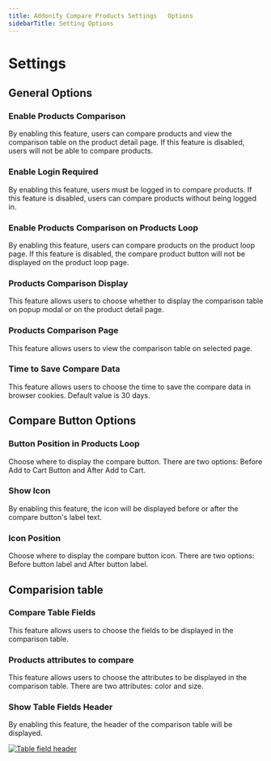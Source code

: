 ```yaml
---
title: Addonify Compare Products Settings	Options
sidebarTitle: Setting Options
---
```


# Settings


## General Options

### Enable Products Comparison

By enabling this feature, users can compare products and view the comparison table on the product detail page. If this feature is disabled, users will not be able to compare products.



### Enable Login Required

By enabling this feature, users must be logged in to compare products. If this feature is disabled, users can compare products without being logged in.

### Enable Products Comparison on Products Loop

By enabling this feature, users can compare products on the product loop page. If this feature is disabled, the compare product button will not be displayed on the product loop page.

### Products Comparison Display

This feature allows users to choose whether to display the comparison table on popup modal or on the product detail page.

### Products Comparison Page

This feature allows users to view the comparison table on selected page.

### Time to Save Compare Data

This feature allows users to choose the time to save the compare data in browser cookies. Default value is 30 days.


## Compare Button Options

### Button Position in Products Loop                 

Choose where to display the compare button. There are two options: Before Add to Cart Button and After Add to Cart.

### Show Icon

By enabling this feature, the icon will be displayed before or after the compare button's label text.

### Icon Position

Choose where to display the compare button icon. There are two options: Before button label and After button label.

## Comparision table

### Compare Table Fields

This feature allows users to choose the fields to be displayed in the comparison table.


### Products attributes to compare

This feature allows users to choose the attributes to be displayed in the comparison table. There are two attributes: color and size.

### Show Table Fields Header

By enabling this feature, the header of the comparison table will be displayed.


[![Table field header](/products/compare-products/table-field-header.png)](/products/compare-products/table-field-header.png)
